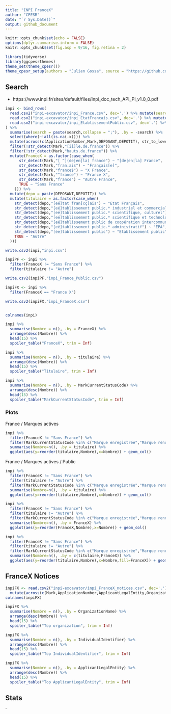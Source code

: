 ```yaml
---
title: "INPI FranceX"
author: "CPESR"
date: "`r Sys.Date()`"
output: github_document
---
```


```r
knitr::opts_chunk$set(echo = FALSE)
options(dplyr.summarise.inform = FALSE)
knitr::opts_chunk$set(fig.asp = 9/16, fig.retina = 2)

library(tidyverse)
library(ggcpesrthemes)
theme_set(theme_cpesr())
theme_cpesr_setup(authors = "Julien Gossa", source = "https://github.com/cpesr/RFC/")
```

## Search

- https://www.inpi.fr/sites/default/files/Inpi_doc_tech_API_PI_v1.0_0.pdf

```r
inpi <- bind_rows(
  read.csv2("inpi-excavator/inpi_France.csv", dec='.') %>% mutate(search = "France"),
  read.csv2("inpi-excavator/inpi_EtatFrancais.csv", dec='.') %>% mutate(search = "EtatFrançais"),
  read.csv2("inpi-excavator/inpi_EtablissementPublic.csv", dec='.') %>% mutate(search = "EtablissementPublic")
) %>%
  summarise(search = paste(search,collapse = ";"), .by = -search) %>%
  select(where(~!all(is.na(.x)))) %>% 
  mutate(across(c(ApplicationNumber,Mark,DEPOSANT,DEPOTIT), str_to_lower)) %>%
  filter(!str_detect(Mark,"[iî]le.de.france")) %>%
  filter(!str_detect(Mark,"hauts.de.france")) %>%
  mutate(FranceX = as.factor(case_when(
      str_detect(Mark,"[ ^](de|en|la) france") ~ "[de|en|la] France",
      str_detect(Mark,"fran.ais") ~ "Français[e]",
      str_detect(Mark,"france$") ~ "X France",
      str_detect(Mark,"^france") ~ "France X",
      str_detect(Mark,"france") ~ "Autre France",
      TRUE ~ "Sans France"
    ))) %>%
  mutate(depo = paste(DEPOSANT,DEPOTIT)) %>%
  mutate(titulaire = as.factor(case_when(
    str_detect(depo,"[eé]tat fran[cç]ais") ~ "Etat Français",
    str_detect(depo,"[eé]tablissement public.* industriel et commercial") ~ "EPIC",
    str_detect(depo,"[eé]tablissement public.* scientifique, culturel") ~ "EPSCP",
    str_detect(depo,"[eé]tablissement public.* scientifique et technologique") ~ "EPST",
    str_detect(depo,"[eé]tablissement public de coopération intercommunale") ~ "EPCI",
    str_detect(depo,"[eé]tablissement public.* administratif") ~ "EPA",
    str_detect(depo,"[ée]tablissement public") ~ "Etablissement public",
    TRUE ~ "Autre"
  ))) 

write.csv2(inpi,"inpi.csv")

inpiPF <- inpi %>% 
  filter(FranceX != "Sans France") %>%
  filter(titulaire != "Autre") 

write.csv2(inpiPF,"inpi_France_Public.csv")

inpiFX <- inpi %>%
  filter(FranceX == "France X") 

write.csv2(inpiFX,"inpi_FranceX.csv")


colnames(inpi)
```

```r
inpi %>%
  summarise(Nombre = n(), .by = FranceX) %>%
  arrange(desc(Nombre)) %>%
  head(15) %>%
  spoiler_table("FranceX", trim = Inf)
```

```r
inpi %>%
  summarise(Nombre = n(), .by = titulaire) %>%
  arrange(desc(Nombre)) %>%
  head(15) %>%
  spoiler_table("Titulaire", trim = Inf)
```

```r
inpi %>%
  summarise(Nombre = n(), .by = MarkCurrentStatusCode) %>%
  arrange(desc(Nombre)) %>%
  head(15) %>%
  spoiler_table("MarkCurrentStatusCode", trim = Inf)
```

### Plots

France / Marques actives

```r
inpi %>%
  filter(FranceX != "Sans France") %>%
  filter(MarkCurrentStatusCode %in% c("Marque enregistrée","Marque renouvelée")) %>%  
  summarise(Nombre=n(), .by = titulaire) %>%
  ggplot(aes(y=reorder(titulaire,Nombre),x=Nombre)) + geom_col()
```

France / Marques actives / Public


```r
inpi %>%
  filter(FranceX != "Sans France") %>%
  filter(titulaire != "Autre") %>%
  filter(MarkCurrentStatusCode %in% c("Marque enregistrée","Marque renouvelée")) %>%  
  summarise(Nombre=n(), .by = titulaire) %>%
  ggplot(aes(y=reorder(titulaire,Nombre),x=Nombre)) + geom_col()
```

```r
inpi %>%
  filter(FranceX != "Sans France") %>%
  filter(titulaire != "Autre") %>%
  filter(MarkCurrentStatusCode %in% c("Marque enregistrée","Marque renouvelée")) %>%  
  summarise(Nombre=n(), .by = FranceX) %>%
  ggplot(aes(y=reorder(FranceX,Nombre),x=Nombre)) + geom_col()
```

```r
inpi %>%
  filter(FranceX != "Sans France") %>%
  filter(titulaire != "Autre") %>%
  filter(MarkCurrentStatusCode %in% c("Marque enregistrée","Marque renouvelée")) %>%  
  summarise(Nombre=n(), .by = c(titulaire,FranceX)) %>%
  ggplot(aes(y=reorder(titulaire,Nombre),x=Nombre,fill=FranceX)) + geom_col(position="fill")
```


## FranceX Notices

```r
inpiFX <- read.csv2("inpi-excavator/inpi_FranceX_notices.csv", dec='.') %>%
  mutate(across(c(Mark,ApplicationNumber,ApplicantLegalEntity,OrganizationName,AddressCity), str_to_lower))
colnames(inpiFX)
```

```r
inpiFX %>%
  summarise(Nombre = n(), .by = OrganizationName) %>%
  arrange(desc(Nombre)) %>%
  head(15) %>%
  spoiler_table("Top organization", trim = Inf)
```

```r
inpiFX %>%
  summarise(Nombre = n(), .by = IndividualIdentifier) %>%
  arrange(desc(Nombre)) %>%
  head(15) %>%
  spoiler_table("Top IndividualIdentifier", trim = Inf)
```


```r
inpiFX %>%
  summarise(Nombre = n(), .by = ApplicantLegalEntity) %>%
  arrange(desc(Nombre)) %>%
  head(15) %>%
  spoiler_table("Top ApplicantLegalEntity", trim = Inf)
```



## Stats

`
